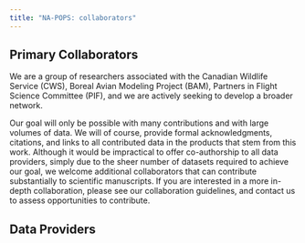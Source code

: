 ```yaml
---
title: "NA-POPS: collaborators"
---
```


## Primary Collaborators

We are a group of researchers associated with the Canadian Wildlife Service (CWS), Boreal Avian Modeling Project (BAM), Partners in Flight Science Committee (PIF), and we are actively seeking to develop a broader network. 

Our goal will only be possible with many contributions and with large volumes of data. We will of course, provide formal acknowledgments, citations, and links to all contributed data in the products that stem from this work. Although it would be impractical to offer co-authorship to all data providers, simply due to the sheer number of datasets required to achieve our goal, we welcome additional collaborators that can contribute substantially to scientific manuscripts. If you are interested in a more in-depth collaboration, please see our collaboration guidelines, and contact us to assess opportunities to contribute.   


## Data Providers


